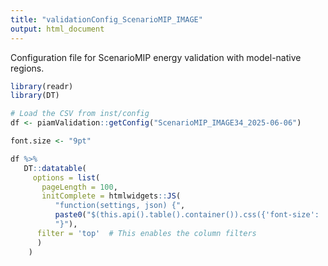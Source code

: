 ```yaml
---
title: "validationConfig_ScenarioMIP_IMAGE"
output: html_document
---
```


Configuration file for ScenarioMIP energy validation with model-native regions.

```r
library(readr)
library(DT)

# Load the CSV from inst/config
df <- piamValidation::getConfig("ScenarioMIP_IMAGE34_2025-06-06")

font.size <- "9pt"

df %>%
   DT::datatable(
     options = list(
       pageLength = 100,
       initComplete = htmlwidgets::JS(
          "function(settings, json) {",
          paste0("$(this.api().table().container()).css({'font-size': '", font.size, "'});"),
          "}"),
      filter = 'top'  # This enables the column filters
      )
    )

```
